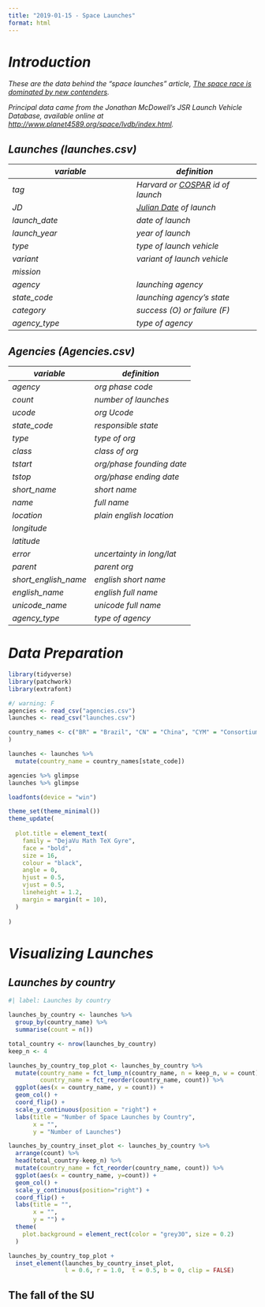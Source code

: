 ```yaml
---
title: "2019-01-15 - Space Launches"
format: html
---
```


# *Introduction*

*These are the data behind the "space launches" article, [The space race is dominated by new contenders](https://economist.com/graphic-detail/2018/10/18/the-space-race-is-dominated-by-new-contenders).*

*Principal data came from the Jonathan McDowell's JSR Launch Vehicle Database, available online at <http://www.planet4589.org/space/lvdb/index.html>.*

## *Launches (launches.csv)*

| *variable* | *definition* |
|----|----|
| *tag* | *Harvard or [COSPAR](https://en.wikipedia.org/wiki/International_Designator) id of launch* |
| *JD* | [*Julian Date*](https://en.wikipedia.org/wiki/Julian_day) *of launch* |
| *launch_date* | *date of launch* |
| *launch_year* | *year of launch* |
| *type* | *type of launch vehicle* |
| *variant* | *variant of launch vehicle* |
| *mission* |  |
| *agency* | *launching agency* |
| *state_code* | *launching agency's state* |
| *category* | *success (O) or failure (F)* |
| *agency_type* | *type of agency* |

## *Agencies (Agencies.csv)*

| *variable*           | *definition*              |
|----------------------|---------------------------|
| *agency*             | *org phase code*          |
| *count*              | *number of launches*      |
| *ucode*              | *org Ucode*               |
| *state_code*         | *responsible state*       |
| *type*               | *type of org*             |
| *class*              | *class of org*            |
| *tstart*             | *org/phase founding date* |
| *tstop*              | *org/phase ending date*   |
| *short_name*         | *short name*              |
| *name*               | *full name*               |
| *location*           | *plain english location*  |
| *longitude*          |                           |
| *latitude*           |                           |
| *error*              | *uncertainty in long/lat* |
| *parent*             | *parent org*              |
| *short_english_name* | *english short name*      |
| *english_name*       | *english full name*       |
| *unicode_name*       | *unicode full name*       |
| *agency_type*        | *type of agency*          |

# *Data Preparation*

```r
library(tidyverse)
library(patchwork)
library(extrafont)
```

```r
#/ warning: F
agencies <- read_csv("agencies.csv")
launches <- read_csv("launches.csv")

country_names <- c("BR" = "Brazil", "CN" = "China", "CYM" = "Consortium", "F" = "France", "I" = "Italy", "I-ELDO" = "Italy", "I-ESA" = "Italy", "IL" = "Israel", "IN" = "India", "IR" = "Iran", "J" = "Japan",  "KP" = "North Korea", "KR" = "South Korea", "RU" = "Soviet Union/Russia", "SU" = "Soviet Union/Russia", "UK" = "United Kingdom", "US" = "United States"
)

launches <- launches %>% 
  mutate(country_name = country_names[state_code])

agencies %>% glimpse
launches %>% glimpse
```

```r
loadfonts(device = "win")

theme_set(theme_minimal())
theme_update(
  
  plot.title = element_text(
    family = "DejaVu Math TeX Gyre",
    face = "bold",
    size = 16,           
    colour = "black",        
    angle = 0,
    hjust = 0.5,
    vjust = 0.5,
    lineheight = 1.2, 
    margin = margin(t = 10), 
  )
  
)

```

# *Visualizing Launches*

## *Launches by country*

```r
#| label: Launches by country

launches_by_country <- launches %>% 
  group_by(country_name) %>% 
  summarise(count = n())

total_country <- nrow(launches_by_country)
keep_n <- 4

launches_by_country_top_plot <- launches_by_country %>% 
  mutate(country_name = fct_lump_n(country_name, n = keep_n, w = count),
         country_name = fct_reorder(country_name, count)) %>% 
  ggplot(aes(x = country_name, y = count)) +
  geom_col() +
  coord_flip() +
  scale_y_continuous(position = "right") +
  labs(title = "Number of Space Launches by Country",
       x = "",
       y = "Number of Launches") 

launches_by_country_inset_plot <- launches_by_country %>% 
  arrange(count) %>% 
  head(total_country-keep_n) %>% 
  mutate(country_name = fct_reorder(country_name, count)) %>% 
  ggplot(aes(x = country_name, y=count)) + 
  geom_col() + 
  scale_y_continuous(position="right") +
  coord_flip() +
  labs(title = "",
       x = "",
       y = "") + 
  theme(
    plot.background = element_rect(color = "grey30", size = 0.2)
  )

launches_by_country_top_plot + 
  inset_element(launches_by_country_inset_plot, 
                l = 0.6, r = 1.0,  t = 0.5, b = 0, clip = FALSE)

```

## The fall of the SU
